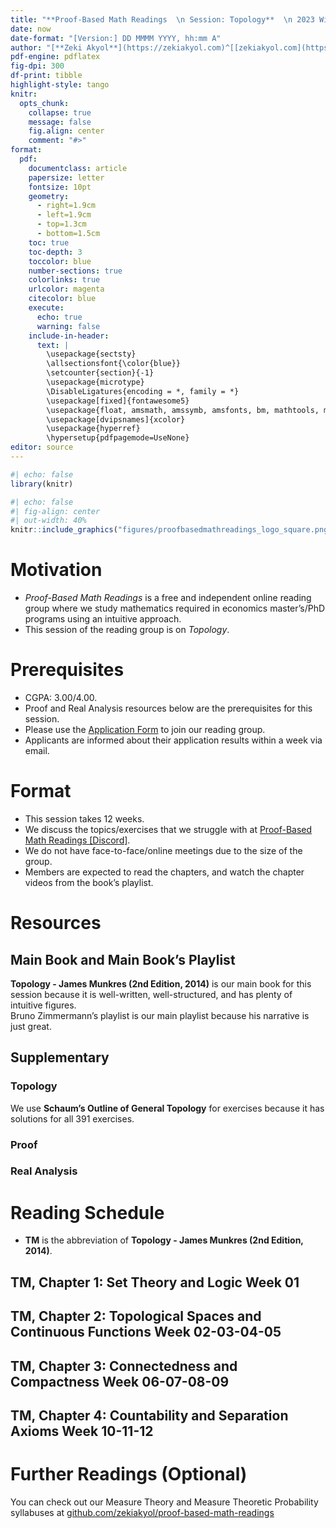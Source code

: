 ---
title: "**Proof-Based Math Readings  \n Session: Topology**  \n 2023 Winter"
date: now
date-format: "[Version:] DD MMMM YYYY, hh:mm A"
author: "[**Zeki Akyol**](https://zekiakyol.com)^[[zekiakyol.com](https://zekiakyol.com)]  \n Department of Economics  \n Istanbul Technical University  \n [Click here for the most recent versions of the syllabuses](https://github.com/zekiakyol/proof-based-math-readings)"
pdf-engine: pdflatex
fig-dpi: 300
df-print: tibble
highlight-style: tango
knitr:
  opts_chunk: 
    collapse: true
    message: false
    fig.align: center
    comment: "#>"
format:
  pdf: 
    documentclass: article
    papersize: letter
    fontsize: 10pt
    geometry: 
      - right=1.9cm
      - left=1.9cm
      - top=1.3cm
      - bottom=1.5cm
    toc: true
    toc-depth: 3
    toccolor: blue
    number-sections: true
    colorlinks: true
    urlcolor: magenta
    citecolor: blue
    execute:
      echo: true
      warning: false
    include-in-header: 
      text: |
        \usepackage{sectsty}
        \allsectionsfont{\color{blue}}
        \setcounter{section}{-1}
        \usepackage{microtype}
        \DisableLigatures{encoding = *, family = *}
        \usepackage[fixed]{fontawesome5}
        \usepackage{float, amsmath, amssymb, amsfonts, bm, mathtools, mathastext}
        \usepackage[dvipsnames]{xcolor}
        \usepackage{hyperref}
        \hypersetup{pdfpagemode=UseNone}
editor: source
---

```{r}
#| echo: false
library(knitr)
```

```{r}
#| echo: false
#| fig-align: center
#| out-width: 40%
knitr::include_graphics("figures/proofbasedmathreadings_logo_square.png")
```

\newpage

# Motivation  

- *Proof-Based Math Readings* is a free and independent online reading group where we study mathematics required in economics master's/PhD programs using an intuitive approach.
- This session of the reading group is on *Topology*. \vspace*{-0.5cm}

# Prerequisites

- CGPA: 3.00/4.00.
- Proof and Real Analysis resources below are the prerequisites for this session.
- Please use the [\faLink Application Form](https://docs.google.com/forms/d/e/1FAIpQLSf3OxwYuAwiDXMVTCQ_x3FTtKnHmRRkl_SXlpdfqTDty06PxQ/viewform) to join our reading group.
- Applicants are informed about their application results within a week via email. \vspace*{-0.5cm}

# Format

- This session takes 12 weeks.
- We discuss the topics/exercises that we struggle with at [\faDiscord Proof-Based Math Readings \[Discord\]](https://discord.com).
- We do not have face-to-face/online meetings due to the size of the group.
- Members are expected to read the chapters, and watch the chapter videos from the book's playlist. \vspace*{-0.5cm}

# Resources

## Main Book and Main Book's Playlist

**Topology - James Munkres (2nd Edition, 2014)** is our main book for this session because it is well-written, well-structured, and has plenty of intuitive figures.  
Bruno Zimmermann's playlist is our main playlist because his narrative is just great.

\begin{itemize}
  \item[\faBook] Topology - James Munkres (2nd Edition, 2014)
  \item[\faYoutube] \href{https://www.youtube.com/playlist?list=PLLq_gUfXAnkl8bjQh-hGQ9u24xZP9x0dx}{Topology - James Munkres (2nd Edition, 2014, Playlist by Bruno Zimmermann, Video 1-15)}
  \item[\faBook] \href{https://math-study.net/topology}{Topology - James Munkres (2nd Edition, 2014, Solutions for Chapter 1-2 by Dan Whitman)}
  \item[\faBook] \href{https://solverer.com/library/james_munkres/topology_classic_version}{Topology - James Munkres (2nd Edition, 2014, Solutions for Chapter 1-2 by solverer)}
  \item[\faBook] \href{https://positron0802.wordpress.com/topology-munkres}{Topology - James Munkres (2nd Edition, 2014, Solutions for Chapter 2-3 by positron0802)}
  \item[\faBook] \href{https://dbfin.com/topology/munkres/}{Topology - James Munkres (2nd Edition, 2014, Solutions for Chapter 1-2-3-4 by dbFin)}
\end{itemize}

## Supplementary

### Topology

We use **Schaum's Outline of General Topology** for exercises because it has solutions for all 391 exercises. 

\begin{itemize}
  \item[\faBook] Schaum's Outline of General Topology - Seymour Lipschutz (2011) $\rightarrow$ Beginner friendly
  \item[\faBook] \href{https://www.topologywithouttears.net}{Topology Without Tears - Sidney A. Morris (2023)} $\mspace{127mu} \rightarrow$ Beginner friendly and open-access
  \item[\faYoutube] \href{https://www.youtube.com/playlist?list=PLfKcn7LuYa_Kr3_aWePrYufu7MMYWYM5-}{General Topology - Bernard Badzioch (2020)}
  \item[\faYoutube] \href{https://www.youtube.com/playlist?list=PL9ERqa15B9_v10p-Agp4yq-90tRYoEUv6}{Intuitive Topology - Troy Kling (2021)}
  \item[\faYoutube] \href{https://www.youtube.com/playlist?list=PLd8NbPjkXPliJunBhtDNMuFsnZPeHpm-0}{Topology - Marius Furter (2022)}
\end{itemize}

### Proof

\begin{itemize}
  \item[\faBook] \href{https://richardhammack.github.io/BookOfProof/}{Book of Proof - Richard Hammack (3.3 Edition, 2022)}
  \item[\faYoutube] \href{https://www.youtube.com/@jeremy9959/playlists?view=50&sort=dd&shelf_id=5}{Book of Proof - Richard Hammack (3.3 Edition, 2022, Playlist by Jeremy Teitelbaum)}
  \item[\faYoutube] \href{https://www.youtube.com/playlist?list=PLVMgvCDIRy1x00m7Oo9XzEkDDACeEK_m-}{Book of Proof - Richard Hammack (3.3 Edition, 2022, Playlist by Michael Penn)}
\end{itemize}

### Real Analysis

\begin{itemize}
  \item[\faBook] \href{https://www.jirka.org/ra}{Basic Analysis I: Introduction to Real Analysis - Jiri Lebl (Version 6.0, 2023)}
  \item[\faYoutube] \href{https://www.youtube.com/playlist?list=PLUl4u3cNGP61O7HkcF7UImpM0cR_L2gSw}{Basic Analysis I: Introduction to Real Analysis - Jiri Lebl (Version 6.0, 2023, Playlist by Casey Rodriguez)}
  \item[\faYoutube] \href{https://www.youtube.com/playlist?list=PLUl4u3cNGP613ULTyHAqz04niYf722x7S}{Introduction To Metric Spaces - Paige Bright (2023)}
\end{itemize}

\newpage

# Reading Schedule

- **TM** is the abbreviation of **Topology - James Munkres (2nd Edition, 2014)**.

::: {.callout-tip icon=false}
## **\faBook TM, Chapter 1: Set Theory and Logic \hfill Week 01 \faCalendar* **

\begin{itemize}
  \item[] \textbf{1} Fundamental Concepts
  \item[] \textbf{2} Functions
  \item[] \textbf{3} Relations
  \item[] \textbf{4} The Integers and the Real Numbers
  \item[] \textbf{5} Cartesian Products
  \item[] \textbf{6} Finite Sets
  \item[] \textbf{7} Countable and Uncountable Sets
  \item[] \textbf{8} The Principle of Recursive Definition
  \item[] \textbf{9} Infinite Sets and the Axiom of Choice
  \item[] \textbf{10} Well-Ordered Sets
  \item[] \textbf{11} The Maximum Principle
\end{itemize}
:::

::: {.callout-tip icon=false}
## **\faBook TM, Chapter 2: Topological Spaces and Continuous Functions \hfill Week 02-03-04-05 \faCalendar* **

\begin{itemize}
  \item[] \textbf{12} Topological Spaces
  \item[] \textbf{13} Basis for a Topology
  \item[] \textbf{14} The Order Topology
  \item[] \textbf{15} The Product Topology on $X \times Y$
  \item[] \textbf{16} The Subspace Topology
  \item[] \textbf{17} Closed Sets and Limit Points
  \item[] \textbf{18} Continuous Functions
  \item[] \textbf{19} The Product Topology
  \item[] \textbf{20} The Metric Topology
  \item[] \textbf{21} The Metric Topology (continued)
\end{itemize}
:::

::: {.callout-tip icon=false}
## **\faBook TM, Chapter 3: Connectedness and Compactness \hfill Week 06-07-08-09 \faCalendar* **

\begin{itemize}
  \item[] \textbf{23} Connected Spaces
  \item[] \textbf{24} Connected Subspaces of the Real Line
  \item[] \textbf{25} Components and Local Connectedness
  \item[] \textbf{26} Compact Spaces
  \item[] \textbf{27} Compact Subspaces of the Real Line
  \item[] \textbf{28} Limit Point Compactness
  \item[] \textbf{29} Local Compactness
\end{itemize}
:::

::: {.callout-tip icon=false}
## **\faBook TM, Chapter 4: Countability and Separation Axioms \hfill Week 10-11-12 \faCalendar* **

\begin{itemize}
  \item[] \textbf{30} The Countability Axioms
  \item[] \textbf{31} The Separation Axioms
  \item[] \textbf{32} Normal Spaces
  \item[] \textbf{33} The Urysohn Lemma
  \item[] \textbf{34} The Urysohn Metrization Theorem
\end{itemize}
:::

# Further Readings (Optional)

You can check out our Measure Theory and Measure Theoretic Probability syllabuses at [\faGithub github.com/zekiakyol/proof-based-math-readings](https://github.com/zekiakyol/proof-based-math-readings)
